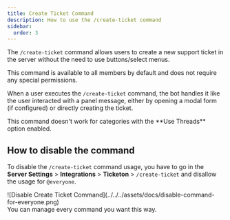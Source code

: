 ```yaml
---
title: Create Ticket Command
description: How to use the /create-ticket command
sidebar:
  order: 3
---
```



The `/create-ticket` command allows users to create a new support ticket in the server without the need to use buttons/select menus.

This command is available to all members by default and does not require any special permissions.

When a user executes the `/create-ticket` command, the bot handles it like the user interacted with a panel message, either by opening a modal form (if configured) or directly creating the ticket.

<Aside type="note">
  This command doesn't work for categories with the **Use Threads** option
  enabled.
</Aside>

## How to disable the command

To disable the `/create-ticket` command usage, you have to go in the **Server Settings** > **Integrations** > **Ticketon** > `/create-ticket` and disallow the usage for `@everyone`.

<ImageWrapper size="md">
  ![Disable Create Ticket
  Command](../../../assets/docs/disable-command-for-everyone.png)
</ImageWrapper>

<Aside type="tip">You can manage every command you want this way.</Aside>
